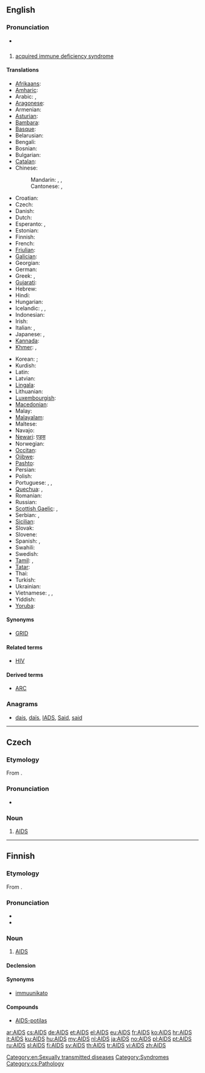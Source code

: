 {{also|aids}}
==English==
{{wikipedia}}

===Pronunciation===
* {{audio|En-uk-AIDS.ogg|Audio (UK)}}

==={{acronym}}===
{{en-proper noun}}

# {{disease}} [[acquired immune deficiency syndrome]]

====Translations====
{{trans-top|acquired immune deficiency syndrome}}
* [[Afrikaans]]: {{t|af|Vigs|xs=Afrikaans}}
* [[Amharic]]: {{t|am|ኤድስ|sc=Ethi|xs=Amharic}}
* Arabic: {{t|ar|متلازمة نقص المناعة المكتسبة|f}}, {{t|ar|الإيدز|m|tr=al-'iidz}}
* [[Aragonese]]: {{t-|an|SIDA|f|xs=Aragonese}}
* Armenian: {{t-|hy|ՁԻԱՀ|tr=JIAH}}
* [[Asturian]]: {{t-|ast|SIDA|m|xs=Asturian}}
* [[Bambara]]: {{t-|bm|Sida|xs=Bambara}}
* [[Basque]]: {{t|eu|Hartutako Inmuno Eskasiaren Sindromea|xs=Basque}}
* Belarusian: {{t|be|СНІД|xs=Belarusian}}
* Bengali: {{t|bn|এইডস|sc=Beng|xs=Bengali}}
* Bosnian: {{t-|bs|Sida}}
* Bulgarian: {{t|bg|СПИН|m}}
* [[Catalan]]: {{t-|ca|Sida|f}}
* Chinese:
*: Mandarin: {{t-|cmn|艾滋病|tr=àizībìng|sc=Hani}}, {{t|cmn|愛滋病|sc=Hani}},  {{t|cmn|爱滋病|tr=àizībìng|sc=Hani}}
*: Cantonese: {{tø|yue|艾滋病|sc=Hani|xs=Cantonese}}, {{tø|yue|愛滋病|sc=Hani|xs=Cantonese}}
* Croatian: {{t|hr|Sindrom stečene imunodeficijencije|m}}
* Czech: {{t+|cs|AIDS}}
* Danish: {{t-|da|aids}}
* Dutch: {{t+|nl|aids|m}}
* Esperanto: {{t|eo|aidoso|xs=Esperanto}}, {{t|eo|akirita imundeficita sindromo|xs=Esperanto}}
* Estonian: {{t+|et|AIDS}}
* Finnish: {{t+|fi|AIDS}}
* French: {{t+|fr|SIDA|m}}
* [[Friulian]]: {{tø|fur|AIDS}}
* [[Galician]]: {{t+|gl|SIDA|f|xs=Galician}}
* Georgian: {{t|ka|შიდსი|tr=šidsi|sc=Geor|xs=Georgian}}
* German: {{t+|de|AIDS}}
* Greek: {{t|el|σύνδρομο επίκτητης ανοσολογικής ανεπάρκειας|n|tr=síndromo epíktitis anosologikís anepárkias}}, {{t+|el|AIDS|n}}
* [[Gujarati]]: {{t|gu|એડ્સ|sc=Gujr|xs=Gujarati}}
* Hebrew: {{t-|he|איידס|tr=eyds}}
* Hindi: {{t-|hi|एड्स|xs=Hindi}}
* Hungarian: {{t+|hu|AIDS}}
* Icelandic: {{t+|is|alnæmi|n}}, {{t+|is|eyðni|f}}, {{t-|is|AIDS|n}}
* Indonesian: {{t-|id|AIDS|xs=Indonesian}}
* Irish: {{t|ga|SEIF|xs=Irish}}
* Italian: {{t+|it|SIDA|f}}, {{t+|it|AIDS}}
* Japanese: {{t-|ja|エイズ|tr=eidzu}}, {{t|ja|後天性免疫不全症候群|tr=[[こうてんせいめんえきふぜんしょうこうぐん]], kōtensei men’eki fuzen shōkōgun}}
* [[Kannada]]: {{t|kn|ಏಡ್ಸ್|sc=Knda|xs=Kannada}}
* [[Khmer]]: {{t+|km|អេដស៍|tr=ayd|sc=Khmr|xs=Khmer}}, {{t-|km|ស៊ីដា|tr=sīdā|sc=Khmr|xs=Khmer}}
{{trans-mid}}
* Korean: {{t+|ko|에이즈|tr=eijeu|sc=Hang}}; {{t-|ko|후천성면역결핍증|tr=hucheon-seong-myeon-yeok-gyeolpil-jeung|sc=Hang}}
* Kurdish: {{t+|ku|AIDS}}
* Latin: {{t|la|SCDI}}
* Latvian: {{t-|lv|AIDS|xs=Latvian}}
* [[Lingala]]: {{t-|ln|Sida|xs=Lingala}}
* Lithuanian: {{t-|lt|AIDS|xs=Lithuanian}}
* [[Luxembourgish]]: {{t-|lb|Aids|xs=Luxembourgish}}
* [[Macedonian]]: {{t|mk|СИДА}}
* Malay: {{t-|ms|AIDS|xs=Malay}}
* [[Malayalam]]: {{t|ml|എയ്ഡ്സ്|sc=Mlym|xs=Malayalam}}
* Maltese: {{t-|mt|AIDS|xs=Maltese}}
* Navajo: {{tø|nv|naałniih yichʼą́ą́h naabaahígíí bąąh dahooʼaahgo}}
* [[Newari]]: [[एड्स]]
* Norwegian: {{t+|no|AIDS}}
* [[Occitan]]: {{t-|oc|SIDA|m|xs=Occitan}}
* [[Ojibwe]]: {{tø|oj|majimiskwi-aakoziwin}}
* [[Pashto]]: {{t|ps|اېډز|sc=ps-Arab|xs=Pashto}}
* Persian: {{t-|fa|ایدز|tr=eydz|xs=Persian}}
* Polish: {{t+|pl|AIDS|m}}
* Portuguese: {{t+|pt|SIDA|m|f}}, {{t+|pt|AIDS|f}}, {{t|pt|síndrome da imunodeficiência adquirida|f}}
* [[Quechua]]: {{t|qu|UHCW|xs=Quechua}}, {{t|qu|unquy hark'aypa chaskisqa waqlliynin|xs=Quechua}}
* Romanian: {{t-|ro|SIDA|f}}
* Russian: {{t+|ru|СПИД|m|tr=spid}}
* [[Scottish Gaelic]]: {{t-|gd|galar na seirg|m|xs=Scottish Gaelic}}, {{t|gd|Annlochd Inneamh Dìon-Slàinte|f|xs=Scottish Gaelic}}
* Serbian: {{t|sr|Сида|sc=Cyrl}}, {{t-|sr|SIDA}}
* [[Sicilian]]: {{t-|scn|AIDS|xs=Sicilian}}
* Slovak: {{t-|sk|aids}}
* Slovene: {{t-|sl|aids}}
* Spanish: {{t+|es|SIDA|m}}, {{t|es|sida|m}}
* Swahili: {{t|sw|UKIMWI|xs=Swahili}}
* Swedish: {{t+|sv|aids}}
* [[Tamil]]: {{t|ta|வேட்டை நோய்|tr=vettai nOi|xs=Tamil}}, {{t|ta|உடற்தேய்வு நோய்|tr=uDaRthEyvu nOi|xs=Tamil}}
* [[Tatar]]: {{t|tt|AİDS|xs=Tatar}}
* Thai: {{t|th|เอดส์|tr=èt}}
* Turkish: {{t+|tr|AIDS}}
* Ukrainian: {{t|uk|СНІД|xs=Ukrainian}}
* Vietnamese: {{t+|vi|AIDS|xs=Vietnamese}}, {{t|vi|SIĐA|xs=Vietnamese}}, {{t+|vi|SIDA|xs=Vietnamese}}
* Yiddish: {{t|yi|עידס|tr=eids|xs=Yiddish}}
* [[Yoruba]]: {{t-|yo|AIDS|xs=Yoruba}}
{{trans-bottom}}

====Synonyms====
* {{sense|obsolete}} [[GRID]]

====Related terms====
* [[HIV]]

====Derived terms====
* [[ARC]]

===Anagrams===
* [[dais#English|dais]], [[daïs#English|daïs]], [[IADS#English|IADS]], [[Said#English|Said]], [[said#English|said]]

[[Category:en:Sexually transmitted diseases]]
[[Category:Syndromes]]

----

==Czech==

===Etymology===
From {{etyl|en|cs}} {{term|AIDS|lang=en}}.

===Pronunciation===
* {{audio|Cs-AIDS.ogg|Audio}}

===Noun===
{{cs-noun|g=m}}

# [[#English|AIDS]]

[[Category:cs:Pathology]]

----

==Finnish==

===Etymology===
From {{etyl|en|fi}} {{term|AIDS|lang=en}}.

===Pronunciation===
* {{hyphenation|AIDS}}
* {{IPA|lang=fi|/ˈɑids/}}

===Noun===
{{fi-noun}}

# [[#English|AIDS]]

====Declension====
{{fi-decl-risti|AIDS}}

====Synonyms====
* [[immuunikato]]

====Compounds====
* [[AIDS-potilas]]

[[ar:AIDS]]
[[cs:AIDS]]
[[de:AIDS]]
[[et:AIDS]]
[[el:AIDS]]
[[eu:AIDS]]
[[fr:AIDS]]
[[ko:AIDS]]
[[hr:AIDS]]
[[it:AIDS]]
[[ku:AIDS]]
[[hu:AIDS]]
[[my:AIDS]]
[[nl:AIDS]]
[[ja:AIDS]]
[[no:AIDS]]
[[pl:AIDS]]
[[pt:AIDS]]
[[ru:AIDS]]
[[sl:AIDS]]
[[fi:AIDS]]
[[sv:AIDS]]
[[th:AIDS]]
[[tr:AIDS]]
[[vi:AIDS]]
[[zh:AIDS]]